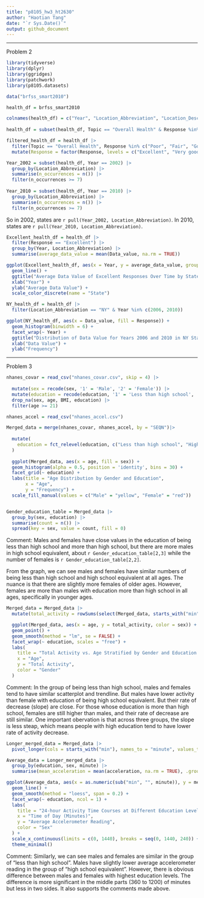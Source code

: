 ```yaml
---
title: "p8105_hw3_ht2630"
author: "Haotian Tang"
date: "`r Sys.Date()`"
output: github_document
---
```


---

Problem 2

```r
library(tidyverse)
library(dplyr)
library(ggridges)
library(patchwork)
library(p8105.datasets)

data("brfss_smart2010") 

health_df = brfss_smart2010

colnames(health_df) = c("Year", "Location_Abbreviation", "Location_Description", "Class", "Topic", "Health_Question", "Response", "Sample_Size", "Data_value", "Confidence_Limit_Low", "Confidence_Limit_High", "Display_Order", "Data_Value_Unit", "Data_Value_Type", "Data_Value_Footnote_Symbol", "Data_Value_Footnote", "Data_Source", "Class_ID", "Topic_ID", "Location_ID", "Question_ID", "RESP_ID", "Geographic_Location")
  
health_df = subset(health_df, Topic == "Overall Health" & Response %in% c("Poor", "Fair", "Good", "Very good", "Excellent"))

filtered_health_df = health_df |>
  filter(Topic == "Overall Health", Response %in% c("Poor", "Fair", "Good", "Very good", "Excellent")) |>
  mutate(Response = factor(Response, levels = c("Excellent", "Very good", "Good", "Fair", "Poor"), ordered = TRUE))
```


```r
Year_2002 = subset(health_df, Year == 2002) |> 
  group_by(Location_Abbreviation) |> 
  summarise(n_occurrences = n()) |> 
  filter(n_occurrences >= 7)
 
Year_2010 = subset(health_df, Year == 2010) |> 
  group_by(Location_Abbreviation) |> 
  summarise(n_occurrences = n()) |> 
  filter(n_occurrences >= 7)

```
So in 2002, states are `r pull(Year_2002, Location_Abbreviation)`. 
In 2010, states are `r pull(Year_2010, Location_Abbreviation)`. 

```r
Excellent_health_df = health_df |> 
  filter(Response == "Excellent") |> 
  group_by(Year, Location_Abbreviation) |>
  summarise(average_data_value = mean(Data_value, na.rm = TRUE))

ggplot(Excellent_health_df, aes(x = Year, y = average_data_value, group = Location_Abbreviation, color = Location_Abbreviation)) +
  geom_line() +
  ggtitle("Average Data Value of Excellent Responses Over Time by State") +
  xlab("Year") +
  ylab("Average Data Value") +
  scale_color_discrete(name = "State")
```

```r
NY_health_df = health_df |> 
  filter(Location_Abbreviation == "NY" & Year %in% c(2006, 2010))

ggplot(NY_health_df, aes(x = Data_value, fill = Response)) +
  geom_histogram(binwidth = 6) +
  facet_wrap(~ Year) +
  ggtitle("Distribution of Data Value for Years 2006 and 2010 in NY State") +
  xlab("Data Value") +
  ylab("Frequency")
```

---
Problem 3
```r

nhanes_covar = read_csv("nhanes_covar.csv", skip = 4) |> 
 
  mutate(sex = recode(sex, '1' = 'Male', '2' = 'Female')) |> 
  mutate(education = recode(education, '1' = 'Less than high school', '2' = 'High school equivalent', '3' = 'More than high school')) |>
  drop_na(sex, age, BMI, education) |>
  filter(age >= 21)

nhanes_accel = read_csv("nhanes_accel.csv") 

Merged_data = merge(nhanes_covar, nhanes_accel, by = "SEQN")|>
  
  mutate(
    education = fct_relevel(education, c("Less than high school", "High school equivalent", "More than high school"))
  )
  
  ggplot(Merged_data, aes(x = age, fill = sex)) + 
  geom_histogram(alpha = 0.5, position = 'identity', bins = 30) +
  facet_grid(~ education) +
  labs(title = "Age Distribution by Gender and Education",
       x = "Age",
       y = "Frequency") +
  scale_fill_manual(values = c("Male" = "yellow", "Female" = "red"))


Gender_education_table = Merged_data |> 
  group_by(sex, education) |> 
  summarise(count = n()) |>
  spread(key = sex, value = count, fill = 0)

```
Comment: 
Males and females have close values in the education of being less than high school and more than high school, but there are more males in high school equivalent, about `r Gender_education_table[2,3]` while the number of females is `r Gender_education_table[2,2]`.

From the graph, we can see males and females have similar numbers of being less than high school and high school equivalent at all ages. The nuance is that there are slightly more females of older ages. However, females are more than males with education more than high school in all ages, specifically in younger ages. 

```r
Merged_data = Merged_data |> 
  mutate(total_activity = rowSums(select(Merged_data, starts_with("min"))))  

  ggplot(Merged_data, aes(x = age, y = total_activity, color = sex)) +
  geom_point() +
  geom_smooth(method = "lm", se = FALSE) +
  facet_wrap(~ education, scales = "free") +
  labs(
    title = "Total Activity vs. Age Stratified by Gender and Education Level",
    x = "Age",
    y = "Total Activity",
    color = "Gender"
  ) 
```
Comment: 
In the group of being less than high school, males and females tend to have similar scatterplot and trendline. But males have lower activity than female with education of being high school equivalent. But their rate of decrease (slope) are close. For those whose education is more than high school, females are still higher than males, and their rate of decrease are still similar. One important obervation is that across three groups, the slope is less steap, which means people with high education tend to have lower rate of activity decrease. 


```r

Longer_merged_data = Merged_data |> 
  pivot_longer(cols = starts_with("min"), names_to = "minute", values_to = "acceleration")

Average_data = Longer_merged_data |>
  group_by(education, sex, minute) |>
  summarise(mean_acceleration = mean(acceleration, na.rm = TRUE), .groups = 'drop')

ggplot(Average_data, aes(x = as.numeric(sub("min", "", minute)), y = mean_acceleration, color = sex)) +
  geom_line() +
  geom_smooth(method = "loess", span = 0.2) +
  facet_wrap(~ education, ncol = 1) +
  labs(
    title = "24-hour Activity Time Courses at Different Education Levels",
    x = "Time of Day (Minutes)",
    y = "Average Accelerometer Reading",
    color = "Sex"
  ) +
  scale_x_continuous(limits = c(0, 1440), breaks = seq(0, 1440, 240)) +
  theme_minimal()


```
Comment: 
Similarly, we can see males and females are similar in the group of "less than high school". Males have slightly lower average accelerometer reading in the group of "high school equivalent". However, there is obvious difference between males and females with highest education levels. The difference is more significant in the middle parts (360 to 1200) of minutes but less in two sides. It also supports the comments made above.


